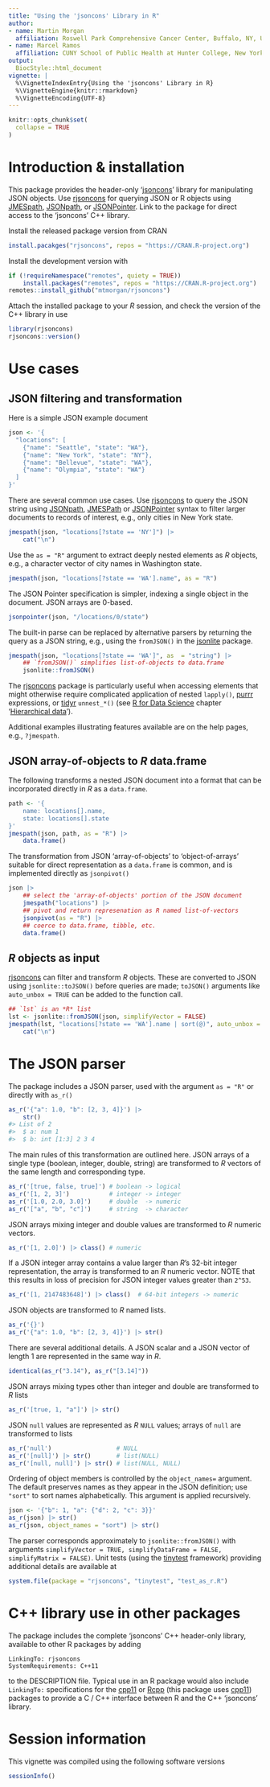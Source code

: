 ```yaml
---
title: "Using the 'jsoncons' Library in R"
author:
- name: Martin Morgan
  affiliation: Roswell Park Comprehensive Cancer Center, Buffalo, NY, US
- name: Marcel Ramos
  affiliation: CUNY School of Public Health at Hunter College, New York, NY, US
output:
  BiocStyle::html_document
vignette: |
  %\VignetteIndexEntry{Using the 'jsoncons' Library in R}
  %\VignetteEngine{knitr::rmarkdown}
  %\VignetteEncoding{UTF-8}
---
```


```r
knitr::opts_chunk$set(
  collapse = TRUE
)
```

# Introduction & installation

This package provides the header-only '[jsoncons][]' library for
manipulating JSON objects. Use [rjsoncons][] for querying JSON or R
objects using [JMESpath][], [JSONpath][], or [JSONPointer][]. Link to
the package for direct access to the 'jsoncons' C++ library.

[jsoncons]: https://github.com/danielaparker/jsoncons/
[rjsoncons]: https://mtmorgan.github.io/rjsoncons/
[JSONpath]: https://goessner.net/articles/JsonPath/
[JMESpath]: https://jmespath.org/
[JSONPointer]: https://datatracker.ietf.org/doc/html/rfc6901

Install the released package version from CRAN

```r
install.pacakges("rjsoncons", repos = "https://CRAN.R-project.org")
```

Install the development version with

```r
if (!requireNamespace("remotes", quiety = TRUE))
    install.packages("remotes", repos = "https://CRAN.R-project.org")
remotes::install_github("mtmorgan/rjsoncons")
```

Attach the installed package to your *R* session, and check the
version of the C++ library in use

```r
library(rjsoncons)
rjsoncons::version()
```

# Use cases

## JSON filtering and transformation

Here is a simple JSON example document

```r
json <- '{
  "locations": [
    {"name": "Seattle", "state": "WA"},
    {"name": "New York", "state": "NY"},
    {"name": "Bellevue", "state": "WA"},
    {"name": "Olympia", "state": "WA"}
  ]
}'
```

There are several common use cases. Use [rjsoncons][] to query the
JSON string using [JSONpath][], [JMESPath][] or [JSONPointer][]
syntax to filter larger documents to records of interest, e.g., only
cities in New York state.

```r
jmespath(json, "locations[?state == 'NY']") |>
    cat("\n")
```

Use the `as = "R"` argument to extract deeply nested elements as *R*
objects, e.g., a character vector of city names in Washington state.

```r
jmespath(json, "locations[?state == 'WA'].name", as = "R")
```

The JSON Pointer specification is simpler, indexing a single object in
the document. JSON arrays are 0-based.

```r
jsonpointer(json, "/locations/0/state")
```

The built-in parse can be replaced by alternative parsers by returning
the query as a JSON string, e.g., using the `fromJSON()` in the
[jsonlite][] package.

```r
jmespath(json, "locations[?state == 'WA']", as  = "string") |>
    ## `fromJSON()` simplifies list-of-objects to data.frame
    jsonlite::fromJSON()
```

[jsonlite]: https://CRAN.R-project.org/package=jsonlite

The [rjsoncons][] package is particularly useful when accessing
elements that might otherwise require complicated application of
nested `lapply()`, [purrr][] expressions, or [tidyr][] `unnest_*()`
(see [R for Data Science][r4ds] chapter '[Hierarchical data][]').

Additional examples illustrating features available are on the help
pages, e.g., `?jmespath`.

## JSON array-of-objects to *R* data.frame

The following transforms a nested JSON document into a format that can
be incorporated directly in *R* as a `data.frame`.

```r
path <- '{
    name: locations[].name,
    state: locations[].state
}'
jmespath(json, path, as = "R") |>
    data.frame()
```

The transformation from JSON 'array-of-objects' to 'object-of-arrays'
suitable for direct representation as a `data.frame` is common, and is
implemented directly as `jsonpivot()`

```r
json |>
    ## select the 'array-of-objects' portion of the JSON document
    jmespath("locations") |>
    ## pivot and return represenation as R named list-of-vectors
    jsonpivot(as = "R") |>
    ## coerce to data.frame, tibble, etc.
    data.frame()
```

[purrr]: https://CRAN.R-project.org/package=purrr
[tidyr]: https://CRAN.R-project.org/package=tidyr
[r4ds]: https://r4ds.hadley.nz/
[hierarchical data]: https://r4ds.hadley.nz/rectangling

## *R* objects as input

[rjsoncons][] can filter and transform _R_ objects. These are
converted to JSON using `jsonlite::toJSON()` before queries are made;
`toJSON()` arguments like `auto_unbox = TRUE` can be added to the
function call.

```r
## `lst` is an *R* list
lst <- jsonlite::fromJSON(json, simplifyVector = FALSE)
jmespath(lst, "locations[?state == 'WA'].name | sort(@)", auto_unbox = TRUE) |>
    cat("\n")
```

# The JSON parser

The package includes a JSON parser, used with the argument `as = "R"`
or directly with `as_r()`

``` r
as_r('{"a": 1.0, "b": [2, 3, 4]}') |>
    str()
#> List of 2
#>  $ a: num 1
#>  $ b: int [1:3] 2 3 4
```

The main rules of this transformation are outlined here.  JSON arrays
of a single type (boolean, integer, double, string) are transformed to
*R* vectors of the same length and corresponding type.
  
```r
as_r('[true, false, true]') # boolean -> logical
as_r('[1, 2, 3]')           # integer -> integer
as_r('[1.0, 2.0, 3.0]')     # double  -> numeric
as_r('["a", "b", "c"]')     # string  -> character
```

JSON arrays mixing integer and double values are transformed to
*R* numeric vectors.
  
```r
as_r('[1, 2.0]') |> class() # numeric
```

If a JSON integer array contains a value larger than *R*'s 32-bit
integer representation, the array is transformed to an *R* numeric
vector. NOTE that this results in loss of precision for JSON integer
values greater than `2^53`.
  
```r
as_r('[1, 2147483648]') |> class()  # 64-bit integers -> numeric
```

JSON objects are transformed to *R* named lists.

```r
as_r('{}')
as_r('{"a": 1.0, "b": [2, 3, 4]}') |> str()
```

There are several additional details. A JSON scalar and a JSON vector
of length 1 are represented in the same way in *R*.
  
```r
identical(as_r("3.14"), as_r("[3.14]"))
```

JSON arrays mixing types other than integer and double are transformed to
*R* lists
  
```r
as_r('[true, 1, "a"]') |> str()
```

JSON `null` values are represented as *R* `NULL` values; arrays of
`null` are transformed to lists
  
```r
as_r('null')                  # NULL
as_r('[null]') |> str()       # list(NULL)
as_r('[null, null]') |> str() # list(NULL, NULL)
```
      
Ordering of object members is controlled by the `object_names=`
argument. The default preserves names as they appear in the JSON
definition; use `"sort"` to sort names alphabetically. This argument
is applied recursively.
  
```r
json <- '{"b": 1, "a": {"d": 2, "c": 3}}'
as_r(json) |> str()
as_r(json, object_names = "sort") |> str()
```

The parser corresponds approximately to `jsonlite::fromJSON()` with
arguments `simplifyVector = TRUE, simplifyDataFrame = FALSE,
simplifyMatrix = FALSE)`. Unit tests (using the [tinytest][]
framework) providing additional details are available at

```r
system.file(package = "rjsoncons", "tinytest", "test_as_r.R")
```

[tinytest]: https://CRAN.R-project.org/package=tinytest

# C++ library use in other packages

The package includes the complete 'jsoncons' C++ header-only library,
available to other R packages by adding

```
LinkingTo: rjsoncons
SystemRequirements: C++11
```

to the DESCRIPTION file. Typical use in an R package would also
include `LinkingTo:` specifications for the [cpp11][] or [Rcpp][]
(this package uses [cpp11][]) packages to provide a C / C++ interface
between R and the C++ 'jsoncons' library.

[cpp11]: https://cran.r-project.org/package=cpp11
[Rcpp]: https://cran.r-project.org/package=Rcpp

# Session information

This vignette was compiled using the following software versions

```r
sessionInfo()
```
